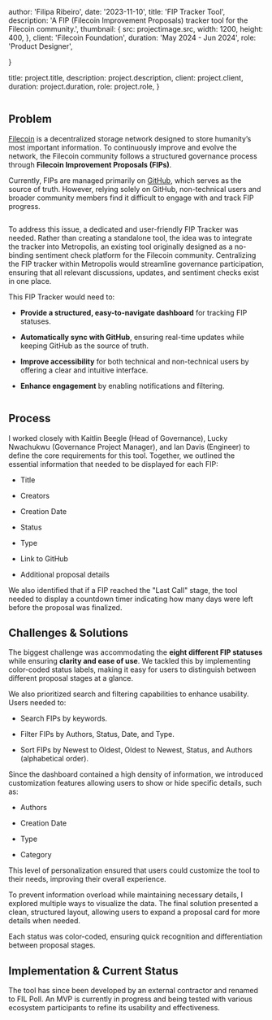 
  author: 'Filipa Ribeiro',
  date: '2023-11-10',
  title: 'FIP Tracker Tool',
  description:
    'A FIP (Filecoin Improvement Proposals) tracker tool for the Filecoin community.',
  thumbnail: {
    src: projectimage.src,
    width: 1200,
    height: 400,
  },
  client: 'Filecoin Foundation',
  duration: 'May 2024 - Jun 2024',
  role: 'Product Designer',

}

  title: project.title,
  description: project.description,
  client: project.client,
  duration: project.duration,
  role: project.role,
}


<Image src={projectimage} alt="" />

## Problem

[Filecoin](https://filecoin.io/) is a decentralized storage network designed to store humanity’s most important information. To continuously improve and evolve the network, the Filecoin community follows a structured governance process through **Filecoin Improvement Proposals (FIPs)**.

Currently, FIPs are managed primarily on [GitHub](https://github.com/filecoin-project/FIPs), which serves as the source of truth. However, relying solely on GitHub, non-technical users and broader community members find it difficult to engage with and track FIP progress. 

<Image src={image1} alt="" />

To address this issue, a dedicated and user-friendly FIP Tracker was needed. Rather than creating a standalone tool, the idea was to integrate the tracker into Metropolis, an existing tool originally designed as a no-binding sentiment check platform for the Filecoin community. Centralizing the FIP tracker within Metropolis would streamline governance participation, ensuring that all relevant discussions, updates, and sentiment checks exist in one place.

This FIP Tracker would need to:

- **Provide a structured, easy-to-navigate dashboard** for tracking FIP statuses.

- **Automatically sync with GitHub**, ensuring real-time updates while keeping GitHub as the source of truth.

- **Improve accessibility** for both technical and non-technical users by offering a clear and intuitive interface.

- **Enhance engagement** by enabling notifications and filtering.

<Image src={image2} alt="" />

## Process

I worked closely with Kaitlin Beegle (Head of Governance), Lucky Nwachukwu (Governance Project Manager), and Ian Davis (Engineer) to define the core requirements for this tool. Together, we outlined the essential information that needed to be displayed for each FIP:

- Title

- Creators

- Creation Date

- Status

- Type

- Link to GitHub

- Additional proposal details

We also identified that if a FIP reached the "Last Call" stage, the tool needed to display a countdown timer indicating how many days were left before the proposal was finalized.

## Challenges & Solutions

The biggest challenge was accommodating the **eight different FIP statuses** while ensuring **clarity and ease of use**. We tackled this by implementing color-coded status labels, making it easy for users to distinguish between different proposal stages at a glance.

We also prioritized search and filtering capabilities to enhance usability. Users needed to:

- Search FIPs by keywords.

- Filter FIPs by Authors, Status, Date, and Type.

- Sort FIPs by Newest to Oldest, Oldest to Newest, Status, and Authors (alphabetical order).

Since the dashboard contained a high density of information, we introduced customization features allowing users to show or hide specific details, such as:

- Authors

- Creation Date

- Type

- Category

This level of personalization ensured that users could customize the tool to their needs, improving their overall experience.

To prevent information overload while maintaining necessary details, I explored multiple ways to visualize the data. The final solution presented a clean, structured layout, allowing users to expand a proposal card for more details when needed.

Each status was color-coded, ensuring quick recognition and differentiation between proposal stages.

## Implementation & Current Status

The tool has since been developed by an external contractor and renamed to FIL Poll. An MVP is currently in progress and being tested with various ecosystem participants to refine its usability and effectiveness.